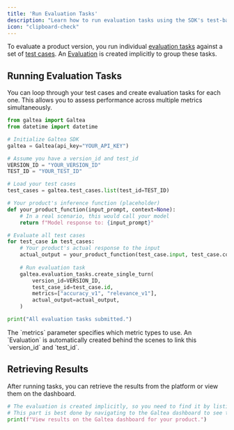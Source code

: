```yaml
---
title: 'Run Evaluation Tasks'
description: "Learn how to run evaluation tasks using the SDK's test-based workflow"
icon: "clipboard-check"
---
```


To evaluate a product version, you run individual [evaluation tasks](/concepts/product/evaluation/task) against a set of [test cases](/concepts/product/test/case). An [Evaluation](/concepts/product/evaluation) is created implicitly to group these tasks.

## Running Evaluation Tasks

You can loop through your test cases and create evaluation tasks for each one. This allows you to assess performance across multiple metrics simultaneously.

```python
from galtea import Galtea
from datetime import datetime

# Initialize Galtea SDK
galtea = Galtea(api_key="YOUR_API_KEY")

# Assume you have a version_id and test_id
VERSION_ID = "YOUR_VERSION_ID"
TEST_ID = "YOUR_TEST_ID"

# Load your test cases
test_cases = galtea.test_cases.list(test_id=TEST_ID)

# Your product's inference function (placeholder)
def your_product_function(input_prompt, context=None):
    # In a real scenario, this would call your model
    return f"Model response to: {input_prompt}"

# Evaluate all test cases
for test_case in test_cases:
    # Your product's actual response to the input
    actual_output = your_product_function(test_case.input, test_case.context)
    
    # Run evaluation task
    galtea.evaluation_tasks.create_single_turn(
        version_id=VERSION_ID,
        test_case_id=test_case.id,
        metrics=["accuracy_v1", "relevance_v1"],
        actual_output=actual_output,
    )

print("All evaluation tasks submitted.")
```

<Note>
  The `metrics` parameter specifies which metric types to use. An `Evaluation` is automatically created behind the scenes to link this `version_id` and `test_id`.
</Note>

## Retrieving Results

After running tasks, you can retrieve the results from the platform or view them on the dashboard.

```python
# The evaluation is created implicitly, so you need to find it by listing evaluations for the product.
# This part is best done by navigating to the Galtea dashboard to see the results.
print(f"View results on the Galtea dashboard for your product.")
```
